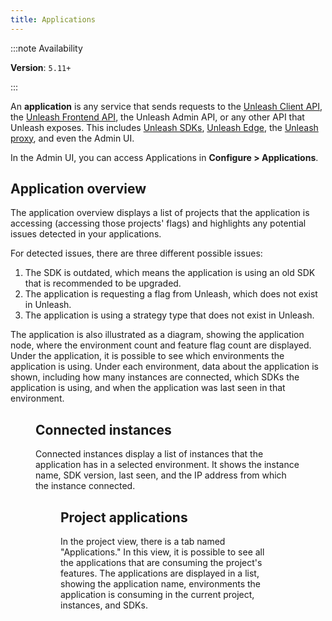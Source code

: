 ```yaml
---
title: Applications
---
```



:::note Availability

**Version**: `5.11+`

:::

An **application** is any service that sends requests to the [Unleash Client API](/reference/api/unleash/client), the [Unleash Frontend API](front-end-api), the Unleash Admin API, or any other API that Unleash exposes. This includes [Unleash SDKs](./sdks/index), [Unleash Edge](/docs/generated/unleash-edge), the [Unleash proxy](/docs/generated/unleash-proxy), and even the Admin UI.

In the Admin UI, you can access Applications in **Configure > Applications**.

## Application overview

The application overview displays a list of projects that the application is accessing (accessing those projects' flags) and highlights any potential issues detected in your applications.

For detected issues, there are three different possible issues:

1. The SDK is outdated, which means the application is using an old SDK that is recommended to be upgraded.
2. The application is requesting a flag from Unleash, which does not exist in Unleash.
3. The application is using a strategy type that does not exist in Unleash.


The application is also illustrated as a diagram, showing the application node, where the environment count and feature flag count are displayed. Under the application, it is possible to see which environments the application is using. Under each environment, data about the application is shown, including how many instances are connected, which SDKs the application is using, and when the application was last seen in that environment.

<Figure caption="The application overview currently shows that 1 SDK is outdated, and the application, auth-app, has 2 environments in use: development and production." img="/img/application-overview.png"/>

## Connected instances

Connected instances display a list of instances that the application has in a selected environment. It shows the instance name, SDK version, last seen, and the IP address from which the instance connected.

<Figure caption="Connected instances currently show that in the development environment, there is one connected instance that was last seen 19 hours ago." img="/img/application-connected-instances.png"/>

## Project applications

In the project view, there is a tab named "Applications." In this view, it is possible to see all the applications that are consuming the project's features. The applications are displayed in a list, showing the application name, environments the application is consuming in the current project, instances, and SDKs.

<Figure caption="Currently, there is one application connected named auth-app, with 2 environments and 28 instances." img="/img/project-applications.png"/>
